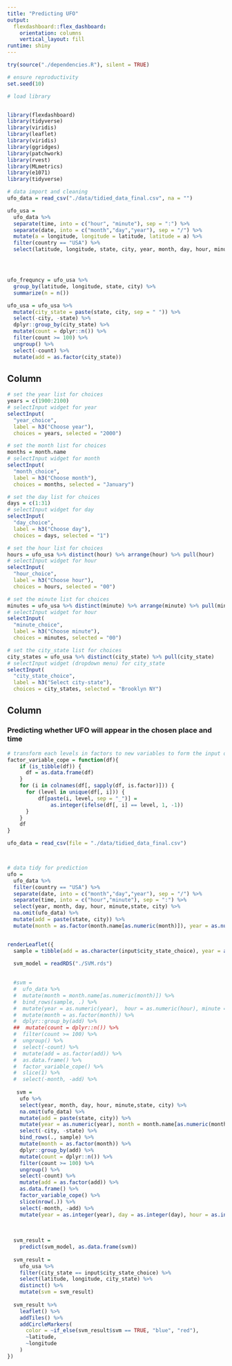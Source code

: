 ```yaml
---
title: "Predicting UFO"
output: 
  flexdashboard::flex_dashboard:
    orientation: columns
    vertical_layout: fill
runtime: shiny
---
```


```r
try(source("./dependencies.R"), silent = TRUE)

# ensure reproductivity
set.seed(10)

# load library


library(flexdashboard)
library(tidyverse)
library(viridis)
library(leaflet)    
library(viridis)
library(ggridges)
library(patchwork)
library(rvest)
library(MLmetrics)
library(e1071)
library(tidyverse)
```


```r
# data import and cleaning
ufo_data = read_csv("./data/tidied_data_final.csv", na = "")

ufo_usa =
  ufo_data %>%  
  separate(time, into = c("hour", "minute"), sep = ":") %>% 
  separate(date, into = c("month","day","year"), sep = "/") %>% 
  mutate(a = longitude, longitude = latitude, latitude = a) %>% 
  filter(country == "USA") %>% 
  select(latitude, longitude, state, city, year, month, day, hour, minute) 




ufo_frequncy = ufo_usa %>% 
  group_by(latitude, longitude, state, city) %>% 
  summarize(n = n())

ufo_usa = ufo_usa %>% 
  mutate(city_state = paste(state, city, sep = " ")) %>% 
  select(-city, -state) %>% 
  dplyr::group_by(city_state) %>% 
  mutate(count = dplyr::n()) %>% 
  filter(count >= 100) %>% 
  ungroup() %>% 
  select(-count) %>% 
  mutate(add = as.factor(city_state))
```

Column {.sidebar}
-----------------------------------------------------------------------

```r
# set the year list for choices
years = c(1900:2100)
# selectInput widget for year
selectInput(
  "year_choice",
  label = h3("Choose year"),
  choices = years, selected = "2000")

# set the month list for choices
months = month.name
# selectInput widget for month
selectInput(
  "month_choice",
  label = h3("Choose month"),
  choices = months, selected = "January")

# set the day list for choices
days = c(1:31)
# selectInput widget for day
selectInput(
  "day_choice",
  label = h3("Choose day"),
  choices = days, selected = "1")

# set the hour list for choices
hours = ufo_usa %>% distinct(hour) %>% arrange(hour) %>% pull(hour) 
# selectInput widget for hour
selectInput(
  "hour_choice",
  label = h3("Choose hour"),
  choices = hours, selected = "00")

# set the minute list for choices
minutes = ufo_usa %>% distinct(minute) %>% arrange(minute) %>% pull(minute) 
# selectInput widget for hour
selectInput(
  "minute_choice",
  label = h3("Choose minute"),
  choices = minutes, selected = "00")

# set the city_state list for choices
city_states = ufo_usa %>% distinct(city_state) %>% pull(city_state)  
# selectInput widget (dropdown menu) for city_state
selectInput(
  "city_state_choice", 
  label = h3("Select city-state"),
  choices = city_states, selected = "Brooklyn NY")
```

Column 
-----------------------------------------------------------------------

### Predicting whether UFO will appear in the chosen place and time

```r


# transform each levels in factors to new variables to form the input of SVM
factor_variable_cope = function(df){
    if (is_tibble(df)) {
      df = as.data.frame(df)
    }
    for (i in colnames(df[, sapply(df, is.factor)])) {
      for (level in unique(df[, i])) {
          df[paste(i, level, sep = "_")] = 
              as.integer(ifelse(df[, i] == level, 1, -1))
      }
    }
    df
}

ufo_data = read_csv(file = "./data/tidied_data_final.csv")



# data tidy for prediction
ufo =
  ufo_data %>%  
  filter(country == "USA") %>% 
  separate(date, into = c("month","day","year"), sep = "/") %>% 
  separate(time, into = c("hour","minute"), sep = ":") %>% 
  select(year, month, day, hour, minute,state, city) %>%
  na.omit(ufo_data) %>% 
  mutate(add = paste(state, city)) %>% 
  mutate(month = as.factor(month.name[as.numeric(month)]), year = as.numeric(year), hour = as.numeric(hour), minute = as.numeric(minute), day = as.numeric(day))


renderLeaflet({
  sample = tibble(add = as.character(input$city_state_choice), year = as.numeric(input$year_choice), month = as.character(input$month_choice), day = as.numeric(input$day_choice), hour = as.numeric(input$hour_choice), minute = as.numeric(input$minute_choice))

  svm_model = readRDS("./SVM.rds")
  
  
  #svm = 
  #  ufo_data %>% 
  #  mutate(month = month.name[as.numeric(month)]) %>% 
  #  bind_rows(sample, .) %>% 
  #  mutate(year = as.numeric(year),  hour = as.numeric(hour), minute = as.numeric(minute), day = as.numeric(day)) %>% 
  #  mutate(month = as.factor(month)) %>% 
  #  dplyr::group_by(add) %>% 
  ##  mutate(count = dplyr::n()) %>% 
  #  filter(count >= 100) %>% 
  #  ungroup() %>% 
  #  select(-count) %>% 
  #  mutate(add = as.factor(add)) %>% 
  #  as.data.frame() %>% 
  #  factor_variable_cope() %>% 
  #  slice(1) %>% 
  #  select(-month, -add) %>% 
  
   svm = 
    ufo %>% 
    select(year, month, day, hour, minute,state, city) %>%
    na.omit(ufo_data) %>% 
    mutate(add = paste(state, city)) %>% 
    mutate(year = as.numeric(year), month = month.name[as.numeric(month)], hour = as.numeric(hour), minute = as.numeric(minute), day = as.numeric(day)) %>% 
    select(-city, -state) %>% 
    bind_rows(., sample) %>% 
    mutate(month = as.factor(month)) %>% 
    dplyr::group_by(add) %>% 
    mutate(count = dplyr::n()) %>% 
    filter(count >= 100) %>% 
    ungroup() %>% 
    select(-count) %>% 
    mutate(add = as.factor(add)) %>% 
    as.data.frame() %>% 
    factor_variable_cope() %>% 
    slice(nrow(.)) %>% 
    select(-month, -add) %>% 
    mutate(year = as.integer(year), day = as.integer(day), hour = as.integer(hour), minute = as.integer(minute))
  
 
  
  svm_result =
    predict(svm_model, as.data.frame(svm))
  
  svm_result =
    ufo_usa %>% 
    filter(city_state == input$city_state_choice) %>% 
    select(latitude, longitude, city_state) %>%
    distinct() %>% 
    mutate(svm = svm_result) 
  
  svm_result %>% 
    leaflet() %>% 
    addTiles() %>% 
    addCircleMarkers(
      color = ~if_else(svm_result$svm == TRUE, "blue", "red"),
      ~latitude,
      ~longitude
    )
})
```

